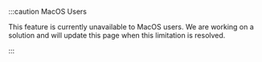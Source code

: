 :::caution MacOS Users

This feature is currently unavailable to MacOS users. We are working on a solution and will update this page when this limitation is resolved.

:::
